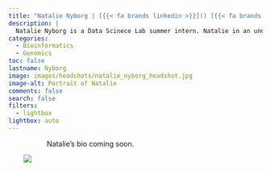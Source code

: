 ```yaml
---
title: "Natalie Nyborg | [{{< fa brands linkedin >}}]() [{{< fa brands github >}}](https://github.com/) [{{< fa envelope >}}](mailto:)"
description: |
  Natalie Nyborg is a Data Scinece Lab summer intern. Natalie in an undergraduate Bioinformatics major at Brigham Young University.
categories:
  - Bioinformatics
  - Genomics
toc: false
lastname: Nyborg
image: images/headshots/natalie_nyborg_headshot.jpg
image-alt: Portrait of Natalie
comments: false
search: false
filters:
  - lightbox
lightbox: auto
---
```

::: {.content-container}
::: {.header-block}

<div>
  <div style="float: left; position: relative; top: 0px; padding: 30px;">
  ![](images/headshots/natalie_nyborg_headshot.jpg)
  </div>

Natalie's bio coming soon.
</div>
:::
:::

